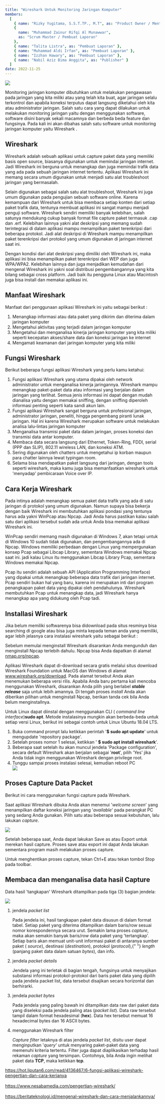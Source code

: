 ```yaml
---
title: "Wireshark Untuk Monitoring Jaringan Komputer"
members:
  [
    { name: "Rizky Yugitama, S.S.T.TP., M.T", as: "Product Owner / Mentor" },
    {
      name: "Muhammad Zainur Rifqi Al Munawwar",
      as: "Scrum Master / Pembuat Laporan"
    },
    { name: "Talita Listra", as: "Pembuat Laporan" },
    { name: "Muhammad Aldi Irfan", as: "Pembuat Laporan" },
    { name: "Izzhan Hawary", as: "Pembuat Laporan" },
    { name: "Nabil Aziz Bima Anggita", as: "Publisher" }
  ]
date: 2022-11-25
---
```



<img src={useLazyImage(thumbnailminggu12)} />

<p>
  Monitoring jaringan komputer dibutuhkan untuk melakukan pengawasan pada
  jaringan yang kita miliki atau yang telah kita buat, agar jaringan selalu
  terkontrol dan apabila koneksi terputus dapat langsung diketahui oleh kita
  atau administrator jaringan. Salah satu cara yang dapat dilakukan untuk
  melakukan monitoring jaringan yaitu dengan menggunakan software, software
  disini banyak sekali macamnya dan berbeda beda feature dan fungsinya. Pada
  kali ini akan dibahas salah satu software untuk monitoring jaringan komputer
  yaitu Wireshark .
</p>

## Wireshark

<p>
  Wireshark adalah sebuah aplikasi untuk capture paket data yang memiliki basis
  open source, biasanya digunakan untuk memindai jaringan internet. Jadi
  Wireshark ini berguna untuk menangkap dan juga memindai trafik data yang ada
  pada sebuah jaringan internet tertentu. Aplikasi Wireshark ini memang secara
  umum digunakan untuk menjadi satu alat troubleshoot jaringan yang bermasalah.
</p>
<p>
  Selain digunakan sebagai salah satu alat troubleshoot, Wireshark ini juga umum
  digunakan pada pengujian sebuah software online. Karena kemampuan dari
  Wireshark untuk bisa membaca setiap konten dari setiap paket trafik data,
  tentunya membuat aplikasi ini sangat mampu menjadi penguji software. Wireshark
  sendiri memiliki banyak kelebihan, salah satunya mendukung cukup banyak format
  file capture paket termasuk .cap dan .erf. Kelebihan lainnya yakni alat
  deskripsi yang memang sudah terintegrasi di dalam aplikasi mampu menampilkan
  paket terenkripsi dari beberapa protokol. Jadi alat deskripsi di Wireshark
  mampu menampilkan paket terenkripsi dari protokol yang umum digunakan di
  jaringan internet saat ini.
</p>
<p>
  Dengan kondisi dari alat deskripsi yang dimiliki oleh Wireshark ini, maka
  aplikasi ini bisa menampilkan paket terenkripsi dari WEP dan juga WPA/WPA2.
  Kelebihan lainnya dan juga menjadikan kemudahan dari mengenal Wireshark ini
  yakni soal distribusi pengembangannya yang kita bilang sebagai cross platform.
  Jadi baik itu pengguna Linux atau Macintosh juga bisa install dan memakai
  aplikasi ini.
</p>

## Manfaat Wireshark

<p>Manfaat dari penggunaan aplikasi Wireshark ini yaitu sebagai berikut :</p>
<ol>
  <li>
    Menangkap informasi atau data paket yang dikirim dan diterima dalam jaringan
    komputer
  </li>
  <li>Mengetahui aktivitas yang terjadi dalam jaringan komputer</li>
  <li>
    Mengetahui dan menganalisa kinerja jaringan komputer yang kita miliki
    seperti kecepatan akses/share data dan koneksi jaringan ke internet
  </li>
  <li>Mengamati keamanan dari jaringan komputer yang kita miliki</li>
</ol>

## Fungsi Wireshark

<p>Berikut beberapa fungsi aplikasi Wireshark yang perlu kamu ketahui:</p>
<ol>
  <li>
    Fungsi aplikasi Wireshark yang utama dipakai oleh network administrator
    untuk menganalisa kinerja jaringannya. Wireshark mampu menangkap paket-paket
    data atau informasi yang berjalan dalam jaringan yang terlihat. Semua jenis
    informasi ini dapat dengan mudah dianalisa yaitu dengan memakai sniffing,
    dengan sniffing diperoleh informasi penting seperti kata sandi akun lain.
  </li>
  <li>
    Fungsi aplikasi Wireshark sangat berguna untuk profesional jaringan,
    administrator jaringan, peneliti, hingga pengembang piranti lunak jaringan.
    Hal ini karena Wireshark merupakan software untuk melakukan analisa
    lalu-lintas jaringan komputer
  </li>
  <li>
    Menganalisa transmisi paket data dalam jaringan, proses koneksi dan
    transmisi data antar komputer.
  </li>
  <li>
    Membaca data secara langsung dari Ethernet, Token-Ring, FDDI, serial (PPP
    dan SLIP), 802.11 wireless LAN, dan koneksi ATM.
  </li>
  <li>
    Sering digunakan oleh chatters untuk mengetahui ip korban maupun para
    chatter lainnya lewat typingan room.
  </li>
  <li>
    Selama bisa mendapatkan paket langsung dari jaringan, dengan tools seperti
    wireshark, maka kamu juga bisa memanfaatkan wireshark untuk 'menyadap'
    pembicaraan Voice over IP.
  </li>
</ol>

## Cara Kerja Wireshark

<p>
  Pada intinya adalah menangkap semua paket data trafik yang ada di satu
  jaringan di protokol yang umum digunakan. Namun supaya bisa bekerja dengan
  baik Wireshark ini membutuhkan aplikasi pondasi yang tentunya harus ada yakni
  WinPcap atau Npcap. Jadi Anda harus pastikan kalau salah satu dari aplikasi
  tersebut sudah ada untuk Anda bisa memakai aplikasi Wireshark ini.
</p>
<p>
  WinPcap sendiri memang masih digunakan di Windows 7, akan tetapi untuk di
  Windows 10 sudah tidak digunakan, dan pengembangannya ada di Npcap. Windows
  memiliki perbedaan dengan Linux yang mempergunakan konsep Pcap sebagai Libcap
  Library, sementara Windows memakai Npcap saat ini. jadi kalau Linux itu
  menggunakan Libcap Library Pcap, sementara Windows memakai Npcap.
</p>
<p>
  Pcap itu sendiri adalah sebuah API (Application Programming Interface) yang
  dipakai untuk menangkap beberapa data trafik dari jaringan internet. Pcap
  sendiri bukan hal yang baru, karena ini merupakan inti dari program
  penangkapan paket data yang dipakai oleh pendahulunya. Wireshark membutuhkan
  Pcap untuk menangkap data, jadi Wireshark hanya menangkap apa yang didukung
  oleh Pcap tadi.
</p>

## Installasi Wireshark

<p>
  Jika belum memiliki softwarenya bisa didownload pada situs resminya bisa
  searching di google atau bisa juga minta kepada teman anda yang memiliki, agar
  lebih jelasnya cara instalasi wireshark yaitu sebagai berikut :
</p>
<p>
  Sebelum memulai menginstall Wireshark disarankan Anda mengunduh dan
  menginstall Npcap terlebih dahulu. Npcap bisa Anda dapatkan di alamat
  <a href="nmap.org/npcap">nmap.org/npcap</a>.
</p>
<p>
  Aplikasi Wireshark dapat di-download secara gratis melalui situs download
  Wireshark Foundation untuk MacOS dan Windows di alamat
  <a href="www.wireshark.org/download">www.wireshark.org/download</a>. Pada alamat
  tersebut Anda akan menemukan beberapa versi rilis. Apabila Anda baru pertama kali
  mencoba menggunakan Wireshark, disarankan Anda pilih yang berlabel <b>
    <i>stable release</i>
  </b> saja untuk lebih amannya. Di tengah proses <i>install</i> Anda akan diberikan
  pilihan untuk menginstall Npcap, berikan tanda cek bila Anda belum menginstallnya.
</p>
<p>
  Untuk Linux dapat diinstal dengan menggunakan CLI (
  <i>command line interface</i>)<b>sudo apt</b>. Metode instalasinya mungkin
  akan berbeda-beda untuk setiap versi Linux, berikut ini sebagai contoh untuk
  Linux Ubuntu 18.04 LTS.
</p>

<ol>
  <li>
    Buka command prompt lalu ketikkan perintah '<b>$ sudo apt update</b>' untuk
    mengupdate 'repository package'.
  </li>
  <li>
    Setelah proses nomor 1 selesai, ketikkan '
    <b>$ sudo apt install wireshark</b>'.
  </li>
  <li>
    Beberapa saat setelah itu akan muncul jendela 'Package configuration',
    secara default Wireshark akan berjalan sebagai '<b>root</b>', pilih 'Yes'
    jika Anda tidak ingin menggunakan Wireshark dengan privilege root.
  </li>
  <li>Tunggu sampai proses instalasi selesai, kemudian reboot PC</li>
  <img src={useLazyImage(minggu12_1)} />
</ol>

## Proses Capture Data Packet

<p>Berikut ini cara menggunakan fungsi capture pada Wireshark.</p>
<p>
  Saat aplikasi Wireshark dibuka Anda akan menemui '<i>welcome screen</i>' yang
  menampilkan daftar koneksi jaringan yang '<i>available</i>' pada perangkat PC
  yang sedang Anda gunakan. Pilih satu atau beberapa sesuai kebutuhan, lalu
  lakukan <i>capture</i>.
</p>
<img src={useLazyImage(minggu12_2)} />
<p>
  Setelah beberapa saat, Anda dapat lakukan Save as atau Export untuk merekan
  hasil capture. Proses save atau export ini dapat Anda lakukan sementara
  program masih melakukan proses capture.
</p>
<p>
  Untuk menghentikan proses capture, tekan Ctrl+E atau tekan tombol Stop pada
  toolbar.
</p>

## Membaca dan menganalisa data hasil Capture

<p>
  Data hasil 'tangkapan' Wireshark ditampilkan pada tiga (3) bagian jendela:
</p>
<img src={useLazyImage(minggu12_3)} />
<ol>
  <li>
    jendela <i>packet list</i>
  </li>
  <p>
    Pada jendela ini, hasil tangkapan paket data disusun di dalam format tabel.
    Setiap paket yang diterima ditampilkan dalam baris/<i>row</i> sesuai nomor
    korespondennya secara urut. Semakin lama proses <i>capture</i>, maka akan
    semakin banyak baris/<i>row</i> data paket yang 'tertangkap'. Setiap baris
    akan memuat unit-unit informasi paket di antaranya sumber paket (
    <i>source</i>), destinasi (<i>destination</i>), protokol (<i>protocol</i>),{" "}
    <i>length</i> (panjang paket data dalam satuan
    <i>bytes</i>), dan info.
  </p>
  <li>
    jendela <i>packet details</i>
  </li>
  <p>
    Jendela yang ini terletak di bagian tengah, fungsinya untuk menyajikan
    substansi informasi protokol-protokol dari baris paket data yang dipilih
    pada jendela packet list, data tersebut disajikan secara horizontal dan
    berhirarki.
  </p>
  <li>
    jendela <i>packet bytes</i>
  </li>
  <p>
    Pada jendela yang paling bawah ini ditampilkan data raw dari paket data yang
    diseleksi pada jendela paling atas (<i>packet list</i>). Data raw tersebut
    tampil dalam format hexadesimal (<b>hex</b>). Data hex tersebut memuat 16
    hexadecimal bytes dan 16 ASCII bytes.
  </p>
  <li>menggunakan Wireshark filter</li>
  <p>
    <i>Capture filter</i> letaknya di atas jendela <i>packet list</i>, disitu
    user dapat menginputkan '<i>query</i>' untuk menyaring paket-paket data yang
    memenuhi kriteria tertentu. Filter juga dapat diaplikasikan terhadap hasil
    rekaman <i>capture</i> yang tersimpan. Contohnya, bila Anda ingin melihat
    paket data <b>TCP</b>, maka ketikkan <b>tcp</b>.
  </p>
</ol>

<Referensi>
  <p style="text-align: start;">
    <a href="https://hot.liputan6.com/read/4136467/6-fungsi-aplikasi-wireshark-pengertian-dan-cara-kerjanya">
      https://hot.liputan6.com/read/4136467/6-fungsi-aplikasi-wireshark-pengertian-dan-cara-kerjanya
    </a>
    <br />
    <br />
    <a href="https://www.nesabamedia.com/pengertian-wireshark/">
      https://www.nesabamedia.com/pengertian-wireshark/
    </a>
    <br />
    <br />
    <a href="https://beritateknologi.id/mengenal-wireshark-dan-cara-menjalankannya/">
      https://beritateknologi.id/mengenal-wireshark-dan-cara-menjalankannya/
    </a>
  </p>
</Referensi>
